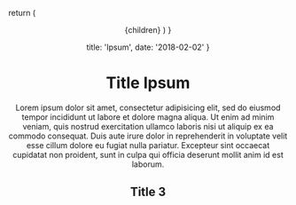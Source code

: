 
  return (
    <Shell>
      <Header pageName="Post" />
      <Content>
        {children}
      </Content>
    </Shell>
  )
}

  title: 'Ipsum',
  date: '2018-02-02'
}

# Title Ipsum

Lorem ipsum dolor sit amet, consectetur adipisicing elit, sed do eiusmod
tempor incididunt ut labore et dolore magna aliqua. Ut enim ad minim veniam,
quis nostrud exercitation ullamco laboris nisi ut aliquip ex ea commodo
consequat. Duis aute irure dolor in reprehenderit in voluptate velit esse
cillum dolore eu fugiat nulla pariatur. Excepteur sint occaecat cupidatat non
proident, sunt in culpa qui officia deserunt mollit anim id est laborum.

## Title 3
